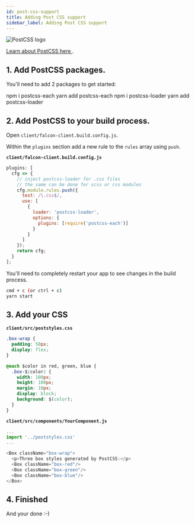 ```yaml
---
id: post-css-support
title: Adding Post CSS support
sidebar_label: Adding Post CSS support
---
```


![PostCSS logo](/img/docs/platform/postcss.svg)

<a href="https://postcss.org/" target="_blank" rel="noreferrer noopener">
  Learn about PostCSS here
</a>
.

## 1. Add PostCSS packages.

You'll need to add 2 packages to get started:


<TabsContainer packageName="postcss-each" href="https://www.npmjs.com/package/postcss-each">
  <Tabs
    variant="secondary"
    defaultValue="npm"
    values={[
      { label: 'NPM', value: 'npm' },
      { label: 'Yarn', value: 'yarn' }
    ]}
  >
    <TabItem value="npm">
      <CodeBlock language="bash">npm i postcss-each</CodeBlock>
    </TabItem>
    <TabItem value="yarn">
      <CodeBlock language="bash">yarn add postcss-each</CodeBlock>
    </TabItem>
  </Tabs>
</TabsContainer>

<TabsContainer packageName="postcss-loader" href="https://www.npmjs.com/package/postcss-loader">
  <Tabs
    variant="secondary"
    defaultValue="npm"
    values={[
      { label: 'NPM', value: 'npm' },
      { label: 'Yarn', value: 'yarn' }
    ]}
  >
    <TabItem value="npm">
      <CodeBlock language="bash">npm i postcss-loader</CodeBlock>
    </TabItem>
    <TabItem value="yarn">
      <CodeBlock language="bash">yarn add postcss-loader</CodeBlock>
    </TabItem>
  </Tabs>
</TabsContainer>

## 2. Add PostCSS to your build process.

Open `client/falcon-client.build.config.js`.

Within the `plugins` section add a new rule to the `rules` array using `push`.

**`client/falcon-client.build.config.js`**

```js
plugins: [
  cfg => {
    // inject postcss-loader for .css files
    // the same can be done for scss or css modules
    cfg.module.rules.push({
      test: /\.css$/,
      use: [
        {
          loader: 'postcss-loader',
          options: {
            plugins: [require('postcss-each')]
          }
        }
      ]
    });
    return cfg;
  }
];
```

You'll need to completely restart your app to see changes in the build process.

```bash
cmd + c (or ctrl + c)
yarn start
```

## 3. Add your CSS

**`client/src/poststyles.css`**

```css
.box-wrap {
  padding: 50px;
  display: flex;
}

@each $color in red, green, blue {
  .box-$(color) {
    width: 100px;
    height: 100px;
    margin: 10px;
    display: block;
    background: $(color);
  }
}
```

**`client/src/components/YourComponent.js`**

```js
...
import '../poststyles.css'
...

<Box className="box-wrap">
  <p>Three box styles generated by PostCSS:</p>
  <Box className="box-red"/>
  <Box className="box-green"/>
  <Box className="box-blue"/>
</Box>
```

## 4. Finished

And your done :-)
